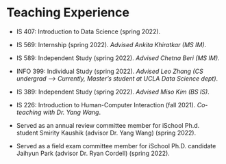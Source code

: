 # Teaching Experience
<!-- ```{r teaching-experience}
vroom::vroom("data/teaching-experience.csv") %>%
  tidyr::fill(-why) %>%
  vitae::detailed_entries(what, when, with, where, why)
``` -->

* IS 407: Introduction to Data Science (spring 2022).

* IS 569: Internship (spring 2022). *Advised Ankita Khiratkar (MS IM)*.

* IS 589: Independent Study (spring 2022). *Advised Chetna Beri (MS IM)*.

* INFO 399: Individual Study (spring 2022). *Advised Leo Zhang (CS undergrad --> Currently, Master's student at UCLA Data Science dept)*.

* IS 389: Independent Study (spring 2022). *Advised Miso Kim (BS IS)*.

* IS 226: Introduction to Human-Computer Interaction (fall 2021). *Co-teaching with Dr. Yang Wang*.

* Served as an annual review committee member for iSchool Ph.d. student Smirity Kaushik (advisor Dr. Yang Wang) (spring 2022).

* Served as a field exam committee member for iSchool Ph.D. candidate Jaihyun Park (advisor Dr. Ryan Cordell) (spring 2022).
